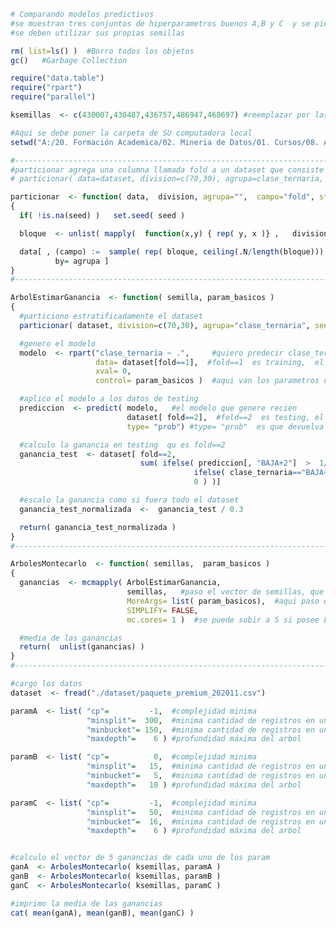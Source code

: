 ```r
# Comparando modelos predictivos
#se muestran tres conjuntos de hiperparametros buenos A,B y C  y se pide ordenarlos del mejor al peor
#se deben utilizar sus propias semillas

rm( list=ls() )  #Borro todos los objetos
gc()   #Garbage Collection

require("data.table")
require("rpart")
require("parallel")

ksemillas  <- c(430007,430487,436757,486947,468697) #reemplazar por las propias semillas

#Aqui se debe poner la carpeta de SU computadora local
setwd("A:/20. Formación Academica/02. Mineria de Datos/01. Cursos/08. Aplicaciones de Minería de Datos a Economía y Finanzas/MMD_Curso8_Labo")  #Establezco el Working Directory
```

```r
#------------------------------------------------------------------------------
#particionar agrega una columna llamada fold a un dataset que consiste en una particion estratificada segun agrupa
# particionar( data=dataset, division=c(70,30), agrupa=clase_ternaria, seed=semilla)   crea una particion 70, 30 

particionar  <- function( data,  division, agrupa="",  campo="fold", start=1, seed=NA )
{
  if( !is.na(seed) )   set.seed( seed )

  bloque  <- unlist( mapply(  function(x,y) { rep( y, x )} ,   division,  seq( from=start, length.out=length(division) )  ) )  

  data[ , (campo) :=  sample( rep( bloque, ceiling(.N/length(bloque))) )[1:.N],
          by= agrupa ]
}
#------------------------------------------------------------------------------

ArbolEstimarGanancia  <- function( semilla, param_basicos )
{
  #particiono estratificadamente el dataset
  particionar( dataset, division=c(70,30), agrupa="clase_ternaria", seed= semilla )  #Cambiar por la primer semilla de cada uno !

  #genero el modelo
  modelo  <- rpart("clase_ternaria ~ .",     #quiero predecir clase_ternaria a partir del resto
                   data= dataset[fold==1],  #fold==1  es training,  el 70% de los datos
                   xval= 0,
                   control= param_basicos )  #aqui van los parametros del arbol

  #aplico el modelo a los datos de testing
  prediccion  <- predict( modelo,   #el modelo que genere recien
                          dataset[ fold==2],  #fold==2  es testing, el 30% de los datos
                          type= "prob") #type= "prob"  es que devuelva la probabilidad

  #calculo la ganancia en testing  qu es fold==2
  ganancia_test  <- dataset[ fold==2, 
                             sum( ifelse( prediccion[, "BAJA+2"]  >  1/60,
                                         ifelse( clase_ternaria=="BAJA+2", 59000, -1000 ),
                                         0 ) )]

  #escalo la ganancia como si fuera todo el dataset
  ganancia_test_normalizada  <-  ganancia_test / 0.3

  return( ganancia_test_normalizada )
}
#------------------------------------------------------------------------------

ArbolesMontecarlo  <- function( semillas,  param_basicos )
{
  ganancias  <- mcmapply( ArbolEstimarGanancia, 
                          semillas,   #paso el vector de semillas, que debe ser el primer parametro de la funcion ArbolEstimarGanancia
                          MoreArgs= list( param_basicos),  #aqui paso el segundo parametro
                          SIMPLIFY= FALSE,
                          mc.cores= 1 )  #se puede subir a 5 si posee Linux o Mac OS

  #media de las ganancias
  return(  unlist(ganancias) )
}
#------------------------------------------------------------------------------
```

```r
#cargo los datos
dataset  <- fread("./dataset/paquete_premium_202011.csv")

paramA  <- list( "cp"=         -1,  #complejidad minima
                 "minsplit"=  300,  #minima cantidad de registros en un nodo para hacer el split
                 "minbucket"= 150,  #minima cantidad de registros en una hoja
                 "maxdepth"=    6 ) #profundidad máxima del arbol

paramB  <- list( "cp"=          0,  #complejidad minima
                 "minsplit"=   15,  #minima cantidad de registros en un nodo para hacer el split
                 "minbucket"=   5,  #minima cantidad de registros en una hoja
                 "maxdepth"=   10 ) #profundidad máxima del arbol

paramC  <- list( "cp"=         -1,  #complejidad minima
                 "minsplit"=   50,  #minima cantidad de registros en un nodo para hacer el split
                 "minbucket"=  16,  #minima cantidad de registros en una hoja
                 "maxdepth"=    6 ) #profundidad máxima del arbol


#calculo el vector de 5 ganancias de cada uno de los param
ganA  <- ArbolesMontecarlo( ksemillas, paramA )
ganB  <- ArbolesMontecarlo( ksemillas, paramB )
ganC  <- ArbolesMontecarlo( ksemillas, paramC )

#imprimo la media de las ganancias
cat( mean(ganA), mean(ganB), mean(ganC) )

```
